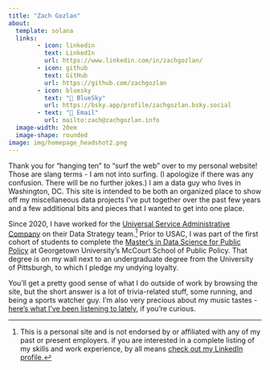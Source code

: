---
title: "Zach Gozlan"
about:
  template: solana
  links:
        - icon: linkedin
          text: LinkedIn
          url: https://www.linkedin.com/in/zachgozlan/
        - icon: github
          text: GitHub
          url: https://github.com/zachgozlan
        - icon: bluesky
          text: "🦋 BlueSky"
          url: https://bsky.app/profile/zachgozlan.bsky.social
        - text: "📧 Email"
          url: mailto:zach@zachgozlan.info
  image-width: 20em
  image-shape: rounded
image: img/homepage_headshot2.png
---

Thank you for "hanging ten" to "surf the web" over to my personal website! Those are slang terms - I am not into surfing. (I apologize if there was any confusion. There will be no further jokes.) I am a data guy who lives in Washington, DC. This site is intended to be both an organized place to show off my miscellaneous data projects I've put together over the past few years and a few additional bits and pieces that I wanted to get into one place.

Since 2020, I have worked for the [Universal Service Administrative Company](https://www.usac.org/) on their Data Strategy team.[^1] Prior to USAC, I was part of the first cohort of students to complete the [Master's in Data Science for Public Policy](https://mccourt.georgetown.edu/master-of-science-in-data-science-for-public-policy/) at Georgetown University's McCourt School of Public Policy. That degree is on my wall next to an undergraduate degree from the University of Pittsburgh, to which I pledge my undying loyalty.

[^1]: This is a personal site and is not endorsed by or affiliated with any of my past or present employers. if you are interested in a complete listing of my skills and work experience, by all means [check out my LinkedIn profile.](https://www.linkedin.com/in/zachgozlan/)

You'll get a pretty good sense of what I do outside of work by browsing the site, but the short answer is a lot of trivia-related stuff, some running, and being a sports watcher guy. I'm also very precious about my music tastes - [here's what I've been listening to lately](https://open.spotify.com/playlist/5aTZvW7aik6AgDf903cVQU?si=2c7b825079e14f49), if you're curious.
